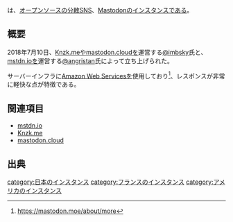 {{小文字}}
{{Infobox instance
| Name = {{Ruby|'''mastodon.moe'''|マストドン ドット モエ}}
| Image = [[ファイル:Mastodon_logo.png|120px|Mastodon]]
| Domain = https://mastodon.moe
| Admin = {{account|user=imbsky|instance=mastodon.moe|link=y}}<br />{{account|user=angristan|instance=mastodon.moe|link=y}}
| Country = 日本国, フランス共和国, アメリカ合衆国
| Start = 2018年7月10日<ref>{{toot|mastodon.moe|angristan|100346435045966427}}</ref><ref>{{toot|mastodon.moe|imbsky|100346426624871759}}</ref>
}}
{{Ruby|'''mastodon.moe'''|マストドン ドット モエ}}は、[[オープンソース]]の[[分散SNS]]、[[Mastodon]]の[[インスタンス]]である。

== 概要 ==
2018年7月10日、[[Knzk.me]]や[[mastodon.cloud]]を運営する[https://mastodon.moe/@imbsky @imbsky]氏と、[[mstdn.io]]を運営する[https://mastodon.moe/@angristan @angristan]氏によって立ち上げられた。

サーバーインフラに[[Amazon Web Services]]を使用しており<ref>https://mastodon.moe/about/more</ref>、レスポンスが非常に軽快な点が特徴である。

== 関連項目 ==
* [[mstdn.io]]
* [[Knzk.me]]
* [[mastodon.cloud]]

== 出典 ==
<references />

[[category:日本のインスタンス]]
[[category:フランスのインスタンス]]
[[category:アメリカのインスタンス]]